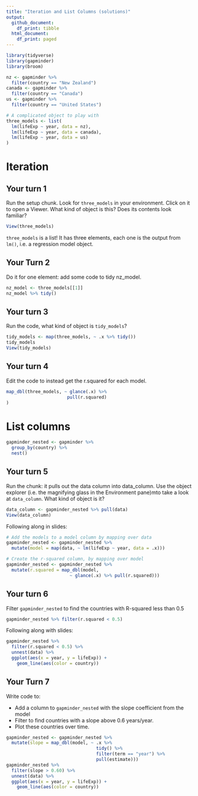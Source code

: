 ```yaml
---
title: "Iteration and List Columns (solutions)"
output:
  github_document: 
    df_print: tibble
  html_document:
    df_print: paged
---
```


<!-- This file by Charlotte Wickham is licensed under a Creative Commons Attribution 4.0 International License. -->

```r
library(tidyverse)
library(gapminder)
library(broom)

nz <- gapminder %>%
  filter(country == "New Zealand")
canada <- gapminder %>%
  filter(country == "Canada")
us <- gapminder %>%
  filter(country == "United States")

# A complicated object to play with
three_models <- list(
  lm(lifeExp ~ year, data = nz),
  lm(lifeExp ~ year, data = canada),
  lm(lifeExp ~ year, data = us)
)
```

# Iteration

## Your turn 1

Run the setup chunk.
Look for `three_models` in your environment.  Click on it to open a Viewer.
What kind of object is this?  Does its contents look familiar?

```r
View(three_models)
```

`three_models` is a list!  It has three elements, each one is the output from `lm()`, i.e. a regression model object.

## Your Turn 2

Do it for one element: add some code to tidy nz_model.

```r
nz_model <- three_models[[1]]
nz_model %>% tidy()
```

## Your turn 3

Run the code, what kind of object is `tidy_models`?

```r
tidy_models <- map(three_models, ~ .x %>% tidy())
tidy_models
View(tidy_models)
```

## Your turn 4

Edit the code to instead get the r.squared for each model.

```r
map_dbl(three_models, ~ glance(.x) %>% 
                       pull(r.squared)
)
```

# List columns

```r
gapminder_nested <- gapminder %>% 
  group_by(country) %>% 
  nest()
```

## Your turn 5

Run the chunk: it pulls out the data column into data_column.
Use the object explorer (i.e. the magnifying glass in the Environment pane)mto take a look at `data_column`.  What kind of object is it?

```r
data_column <- gapminder_nested %>% pull(data) 
View(data_column)
```

Following along in slides:
```r
# Add the models to a model column by mapping over data
gapminder_nested <- gapminder_nested %>% 
  mutate(model = map(data, ~ lm(lifeExp ~ year, data = .x)))

# Create the r-squared column, by mapping over model
gapminder_nested <- gapminder_nested %>% 
  mutate(r.squared = map_dbl(model, 
                        ~ glance(.x) %>% pull(r.squared)))
```

## Your turn 6

Filter `gapminder_nested` to find the countries with R-squared less than 0.5
```r
gapminder_nested %>% filter(r.squared < 0.5)
```

Following along with slides:
```r
gapminder_nested %>% 
  filter(r.squared < 0.5) %>%
  unnest(data) %>%
  ggplot(aes(x = year, y = lifeExp)) + 
    geom_line(aes(color = country))

```

## Your Turn 7

Write code to:

* Add a column to `gapminder_nested` with the slope coefficient from the model
* Filter to find countries with a slope above 0.6 years/year.
* Plot these countries over time.

```r
gapminder_nested <- gapminder_nested %>% 
  mutate(slope = map_dbl(model, ~ .x %>% 
                                  tidy() %>% 
                                  filter(term == "year") %>% 
                                  pull(estimate)))
gapminder_nested %>% 
  filter(slope > 0.60) %>%
  unnest(data) %>%
  ggplot(aes(x = year, y = lifeExp)) + 
    geom_line(aes(color = country))
```
